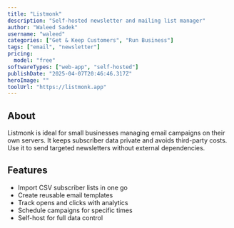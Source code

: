 ---
title: "Listmonk"
description: "Self-hosted newsletter and mailing list manager"
author: "Waleed Sadek"
username: "waleed"
categories: ["Get & Keep Customers", "Run Business"]
tags: ["email", "newsletter"]
pricing:
  model: "free"
softwareTypes: ["web-app", "self-hosted"]
publishDate: "2025-04-07T20:46:46.317Z"
heroImage: ""
toolUrl: "https://listmonk.app"
---
## About
Listmonk is ideal for small businesses managing email campaigns on their own servers. It keeps subscriber data private and avoids third-party costs. Use it to send targeted newsletters without external dependencies.

## Features
- Import CSV subscriber lists in one go
- Create reusable email templates
- Track opens and clicks with analytics
- Schedule campaigns for specific times
- Self-host for full data control
